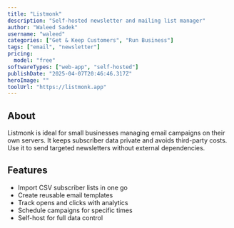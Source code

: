 ---
title: "Listmonk"
description: "Self-hosted newsletter and mailing list manager"
author: "Waleed Sadek"
username: "waleed"
categories: ["Get & Keep Customers", "Run Business"]
tags: ["email", "newsletter"]
pricing:
  model: "free"
softwareTypes: ["web-app", "self-hosted"]
publishDate: "2025-04-07T20:46:46.317Z"
heroImage: ""
toolUrl: "https://listmonk.app"
---
## About
Listmonk is ideal for small businesses managing email campaigns on their own servers. It keeps subscriber data private and avoids third-party costs. Use it to send targeted newsletters without external dependencies.

## Features
- Import CSV subscriber lists in one go
- Create reusable email templates
- Track opens and clicks with analytics
- Schedule campaigns for specific times
- Self-host for full data control
